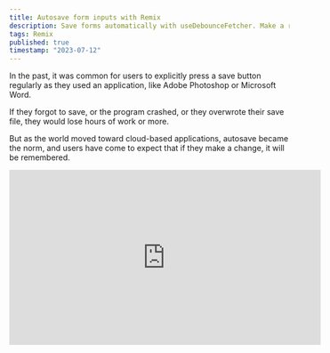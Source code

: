 ```yaml
---
title: Autosave form inputs with Remix
description: Save forms automatically with useDebounceFetcher. Make a reusable Input component. Compatible with Conform.
tags: Remix
published: true
timestamp: "2023-07-12"
---
```


In the past, it was common for users to explicitly press a save button regularly as they used an application, like Adobe Photoshop or Microsoft Word.

If they forgot to save, or the program crashed, or they overwrote their save file, they would lose hours of work or more.

But as the world moved toward cloud-based applications, autosave became the norm, and users have come to expect that if they make a change, it will be remembered.

<div>
  <iframe
    className="mx-auto max-w-full"
    width="560"
    height="315"
    src="https://www.youtube.com/embed/OeOOdYZ17eY"
    title="YouTube video player"
    frameborder="0"
    allow="accelerometer; autoplay; clipboard-write; encrypted-media; gyroscope; picture-in-picture; web-share"
    allowfullscreen
  />
</div>

In this guide, we'll show you how to use Remix's useFetcher hook to autosave form inputs on change or blur, and show a loading state while saving.

## The useSubmit hook is canceled on navigation but useFetcher isn't

The natural choice for submitting a form programmatically is the `useSubmit` hook, but it's not a good choice for auto-saving forms.

Remix uses a global navigation state, so if you click a link to one page and then before it loads, you click a link to a different page, the request for the first page will be cancelled.

Unfortunately, `useSubmit` also uses the same navigation state. If you use `useSubmit` to submit a form, and then navigate to a different page before it completes, the form submission will be cancelled.

That might make sense for a form that you explicitly submit, but for an input that is expected to save automatically, you don't want the save to fail just because the user clicked a link too quickly.

Every `useFetcher` hook gets its own state, so you can use it to make a request that will not be cancelled if the user navigates away.

## Set up the form with a fetcher

Instead of using the regular Remix `<Form />` component, use one returned by the fetcher at `fetcher.Form`.

This example will use conform<SideNote> [Conform](https://conform.guide/) is a form validation library. but it's a great way to manage form state in Remix. </SideNote> to manage the form state, but you can use regular HTML attributes if you prefer.

```tsx
import { useFetcher } from "@remix-run/react"
import { conform, useForm } from "@conform-to/react"

export default function Example() {
  const fetcher = useFetcher()

  const [form, fields] = useForm<{
    email: string
    name: string
  }>()

  return (
    <fetcher.Form method="POST" {...form.props}>
      <input {...conform.input(fields.email)} />
      <input {...conform.input(fields.name)} />

      <button type="submit">
        {fetcher.state === "submitting"
          ? "Saving…"
          : "Save"}
      </button>
    </fetcher.Form>
  )
}
```

## Add a debounced autosave

We'll use an enhanced [useDebounceFetcher](/content/use-debounce-fetcher) hook that will automatically debounce its submissions for the individual inputs.

If a user types quickly and tabs to each next input seamlessly, never pausing while filling out a large form, a lot of time can pass with their work unsaved. To avoid that, I like to make sure each input is autosaved individually.

- If they pause for a moment while typing, the input will be saved.
- If they tab to the next input, the previous input will be saved immediately, without waiting for the debounce delay to pass.

Thanks to the useDebounceFetcher hook, we can do that with just a few lines of code.

Create an emailFetcher and call it inside the onChange and onBlur handlers for the email input.

```tsx
import { useFetcher } from "@remix-run/react"
import { conform, useForm } from "@conform-to/react"
import { useDebounceFetcher } from "./use-debounce-fetcher"

export default function Example() {
  const fetcher = useFetcher()

  const [form, fields] = useForm<{
    email: string
    name: string
  }>()

  const emailFetcher = useDebounceFetcher()

  return (
    <fetcher.Form method="POST" {...form.props}>
      <input
        {...conform.input(fields.email)}
        onChange={(event) => {
          emailFetcher.debounceSubmit(
            event.currentTarget.form,
            {
              replace: true,
              debounceTimeout: 500,
            },
          )
        }}
        onBlur={(event) => {
          emailFetcher.debounceSubmit(
            event.currentTarget.form,
            {
              replace: true,
            },
          )
        }}
      />

      <input {...conform.input(fields.name)} />

      <button type="submit">
        {fetcher.state === "submitting"
          ? "Saving…"
          : "Save"}
      </button>
    </fetcher.Form>
  )
}
```

You'll also need to do the same thing for the name input, but now is a good time to think about how abstract this and avoid repetition.

- prop level abstraction – make a function that takes a fetcher and returns an object `{ onChange(), onBlur() }` could work well. That would be similar to the `conform.input` function. You will still need to create a hook for each input though.
- component level abstraction – make an Input component, then create the fetcher and event handlers inside the component.

I like the component level abstraction because it keeps everything in one place and it also provides a place to add other features, or to put your tailwind classes.

```tsx
function CustomInput(
  props: React.InputHTMLAttributes<HTMLInputElement>,
) {
  const fetcher = useDebounceFetcher()

  return (
    <input
      className="block w-96 rounded border border-gray-300 px-4 py-3 focus:ring-1 focus:ring-indigo-600"
      {...props}
      onChange={(event) => {
        fetcher.debounceSubmit(event.currentTarget.form, {
          replace: true,
          debounceTimeout: 500,
        })

        // optional: call the onChange prop if it exists
        props.onChange?.(event)
      }}
      onBlur={(event) => {
        fetcher.debounceSubmit(event.currentTarget.form, {
          replace: true,
        })

        props.onBlur?.(event)
      }}
    />
  )
}
```

Now you can use the DebouncedInput component instead of the regular input and it will automatically save on change and blur.

```tsx
return (
  <fetcher.Form method="POST" {...form.props}>
    <DebouncedInput {...conform.input(fields.email)} />
    <DebouncedInput {...conform.input(fields.name)} />
  </fetcher.Form>
)
```
